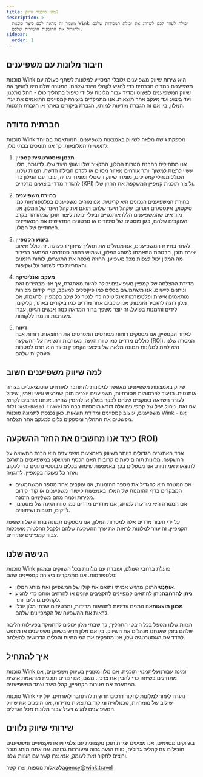 ```yaml
---
title: מהי סוכנות ווינק?
description: >-
  מאמר זה מראה לכם כיצד סוכנות Wink יכולה לעזור לכם לשדרג את יכולת המכירות שלכם
  ולהגדיל את ההזמנות הישירות שלכם.
sidebar:
  order: 1
---
```


## חיבור מלונות עם משפיענים

סוכנות Wink היא שירות שיווק משפיענים גלובלי המסייע למלונות לשתף פעולה עם משפיענים במדיה חברתית כדי להגיע לקהלי היעד שלהם. המטרה שלנו היא להפוך את שיווק המשפיענים לפשוט ומדיד עבור מלונות על ידי טיפול בתהליך כולו - החל מתכנון ועד ביצוע ועד מעקב אחר תוצאות. אנו מתמקדים ביצירת קמפיינים התואמים את יעדי המלון, בין אם זה הגברת מודעות למותג, הגברת ביקורים באתר או הגברת הזמנות.

## חברתית מדודה

סוכנות Wink מספקת גישה מלאה לשיווק באמצעות משפיענים, המותאמת במיוחד לתעשיית המלונאות. כך אנו תומכים בבתי מלון:

1. **תכנון ואסטרטגיית קמפיין**\
   אנו מתחילים בהבנת מטרות המלון, התקציב שלו ושוקי היעד שלו. לדוגמה, מלון עשוי לרצות למשוך יותר אורחים מאזור מסוים או לקדם חבילה חדשה. הצוות שלנו, הכולל מנהלי קמפיינים, מומחי שיווק דיגיטלי ומומחי מדיה, עובד עם המלון כדי להגדיר מדדי ביצועים מרכזיים (KPI) וליצור תוכנית קמפיין המשקפת את החזון שלו.

2. **בחירת משפיענים**\
   בחירת המשפיענים הנכונים היא קריטית. אנו מזהים משפיענים בפלטפורמות כמו טיקטוק, אינסטגרם ויוטיוב, שקהל היעד שלהם תואם את קהל היעד של המלון. אנו מוודאים שהמשפיענים הללו אותנטיים ובעלי יכולת ליצור תוכן שמהדהד בקרב העוקבים שלהם, כגון פוסטים של סיפורים או סרטונים המדגישים את המאפיינים הייחודיים של המלון.

3. **ביצוע הקמפיין**\
   לאחר בחירת המשפיענים, אנו מנהלים את תהליך שיתוף הפעולה. זה כולל תיאום יצירת תוכן, הבטחת התאמתו למותג המלון, ושימוש בחוזה סטנדרטי המתאר בבירור מה המלון יכול לצפות מכל משפיען. החוזה מכסה את התוצרים, לוחות הזמנים והאחריות כדי לשמור על שקיפות.

4. **מעקב ואנליטיקה**\
   מדידת ההצלחה של קמפיין משפיענים יכולה להיות מאתגרת, אך אנו מבהירים זאת וניתנים ליישום. אנו משתמשים בכלים כמו פיקסלים למעקב, קודי קידום מכירות מותאמים אישית ופלטפורמות אנליטיקה כדי לנטר כל שלב בקמפיין. לדוגמה, אם מלון רוצה להגביר הזמנות, אנו עוקבים אחר מדדים כמו ביקורים באתר, קליקים, לידים והזמנות בפועל. זה יוצר משפך ברור המראה כמה אנשים הגיעו, עברו מעורבות והומרו ללקוחות.

5. **דיווח**\
   לאחר הקמפיין, אנו מספקים דוחות מפורטים המפרטים את התוצאות. דוחות אלה כוללים מדדים כמו טווח הגעה, מעורבות ותשואה על ההשקעה (ROI). המטרה שלנו היא לתת למלונות תמונה מלאה של ביצועי הקמפיין וכיצד הוא תרם למטרות העסקיות שלהם.

## למה שיווק משפיענים חשוב

שיווק באמצעות משפיענים מאפשר למלונות להתחבר לאורחים פוטנציאליים בצורה אותנטית. בניגוד לפרסומות מסורתיות, משפיענים יוצרים תוכן שמרגיש אישי ואמין, שיכול לעורר השראה בעוקבים שלהם לבקר במלון או להזמין שהייה. אנחנו אוהבים לקרוא לזה`Trust-Based Travel`עם זאת, ניהול יעיל של קמפיינים אלה דורש מומחיות בבחירת משפיענים, עיצוב קמפיינים ומדידת תוצאות. כאן נכנסת לתמונה סוכנות Wink - אנו מפשטים את התהליך ומספקים כלים למעקב אחר הצלחה.

## כיצד אנו מחשבים את החזר ההשקעה (ROI)

אחד האתגרים הגדולים ביותר בשיווק באמצעות משפיענים הוא הבנת התשואה על ההשקעה. מלונות תוהים לעתים קרובות האם הכסף המושקע במשפיענים מתורגם לתוצאות אמיתיות. אנו מטפלים בכך באמצעות שימוש בכלים מבוססי נתונים כדי לעקוב אחר כל פעולה בקמפיין. לדוגמה:

* אם המטרה היא להגדיל את מספר ההזמנות, אנו עוקבים אחר מספר המשתמשים המבקרים בדף ההזמנות של המלון באמצעות קישורי משפיענים או קודי קידום מכירות וכמה מהם משלימים הזמנה.
* אם המטרה היא מודעות למותג, אנו מודדים מדדים כמו טווח הגעה של פוסטים, לייקים, תגובות ושיתופים.

על ידי חיבור מדדים אלה למטרות המלון, אנו מספקים תמונה ברורה של השפעת הקמפיין. זה עוזר למלונות לראות את ערך ההשקעה שלהם ולקבל החלטות מושכלות עבור קמפיינים עתידיים.

## הגישה שלנו

סוכנות Wink פועלת ברחבי העולם, ועובדת עם מלונות בכל השווקים ובמגוון פלטפורמות. אנו מתמקדים ביצירת קמפיינים שהם:

* **אוֹתֶנְטִי**התוכן מרגיש אמיתי ותואם את קולו של המשפיען ואת מותג המלון.
* **ניתן להרחבה**ניתן להתאים קמפיינים לתקציבים שונים או להרחיב אותם כדי להגיע לקהלים גדולים יותר.
* **מכוון תוצאות**אנו נותנים עדיפות לתוצאות מדידות, ומבטיחים שבתי מלון יוכלו לראות את ההשפעה של הקמפיינים שלהם.

הצוות שלנו מטפל בכל היבטי התהליך, כך שבתי מלון יכולים להתמקד בפעילות הליבה שלהם בזמן שאנחנו מנהלים את השיווק. בין אם מלון חדש בשיווק משפיענים או מחפש לחדד את האסטרטגיה שלו, אנו מספקים את המומחיות והכלים הדרושים להצלחה.

## איך להתחיל

סוכנות Wink זמינה עבורנו[עִלִית](/managed-social/what-is-managed-social/#subscription-tiers)מנויי תוכנית. אם מלון מעוניין בשיווק משפיענים, אנו מתחילים בשיחה כדי להבין את צרכיו. משם, אנו יוצרים תוכנית מותאמת אישית המתארת ​​את מטרות הקמפיין, קהל היעד וצמד המשפיענים.

סוכנות Wink נועדה לעזור למלונות לחקור דרכים חדשות להתחבר לאורחים. על ידי שילוב של מומחיות, טכנולוגיה ומיקוד בתוצאות מדידות, אנו הופכים את שיווק המשפיענים לנגיש ויעיל עבור מלונות מכל הגדלים.

## שירותי שיווק נלווים

בשווקים מסוימים, אנו מציעים יצירת תוכן מקצועית עם צלמי וידאו מקצועיים ומשפיענים מובילים עם קהלים גדולים, טווח הגעה גבוה ומעורבות גבוהה. אם אתם מותג מוכר ורוצים לחקור זאת לעומק, אנא צרו קשר עם הצוות שלנו.

לשאלות נוספות, צרו קשר[agency@wink.travel](mailto://agency@wink.travel)

